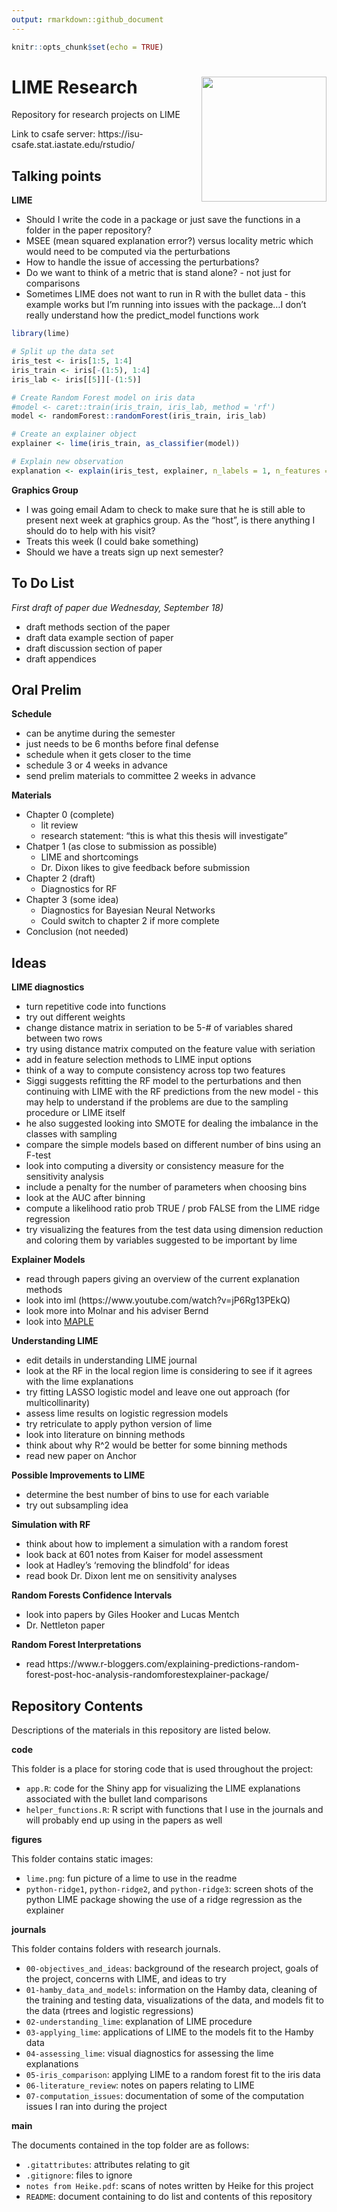 ```yaml
---
output: rmarkdown::github_document
---
```


```r
knitr::opts_chunk$set(echo = TRUE)
```

# LIME Research <img align="right" height="200" src="./figures/lime.png">

Repository for research projects on LIME

Link to csafe server: https://isu-csafe.stat.iastate.edu/rstudio/

## Talking points

**LIME** 

- Should I write the code in a package or just save the functions in a folder in the paper repository?
- MSEE (mean squared explanation error?) versus locality metric which would need to be computed via the perturbations
- How to handle the issue of accessing the perturbations?
- Do we want to think of a metric that is stand alone? - not just for comparisons
- Sometimes LIME does not want to run in R with the bullet data - this example works but I'm running into issues with the package...I don't really understand how the predict_model functions work

```r
library(lime)

# Split up the data set
iris_test <- iris[1:5, 1:4]
iris_train <- iris[-(1:5), 1:4]
iris_lab <- iris[[5]][-(1:5)]

# Create Random Forest model on iris data
#model <- caret::train(iris_train, iris_lab, method = 'rf')
model <- randomForest::randomForest(iris_train, iris_lab)

# Create an explainer object
explainer <- lime(iris_train, as_classifier(model))

# Explain new observation
explanation <- explain(iris_test, explainer, n_labels = 1, n_features = 2)
```

**Graphics Group**

- I was going email Adam to check to make sure that he is still able to present next week at graphics group. As the "host", is there anything I should do to help with his visit?
- Treats this week (I could bake something)
- Should we have a treats sign up next semester?

## To Do List

*First draft of paper due Wednesday, September 18)*

- draft methods section of the paper
- draft data example section of paper
- draft discussion section of paper
- draft appendices

## Oral Prelim

**Schedule**

- can be anytime during the semester 
- just needs to be 6 months before final defense
- schedule when it gets closer to the time 
- schedule 3 or 4 weeks in advance
- send prelim materials to committee 2 weeks in advance
    
**Materials**

- Chapter 0 (complete)
    - lit review
    - research statement: "this is what this thesis will investigate"
- Chatper 1 (as close to submission as possible)
    - LIME and shortcomings
    - Dr. Dixon likes to give feedback before submission
- Chapter 2 (draft)
    - Diagnostics for RF
- Chapter 3 (some idea)
    - Diagnostics for Bayesian Neural Networks
    - Could switch to chapter 2 if more complete
- Conclusion (not needed)
    
## Ideas

**LIME diagnostics**  

- turn repetitive code into functions
- try out different weights
- change distance matrix in seriation to be 5-# of variables shared between two rows
- try using distance matrix computed on the feature value with seriation
- add in feature selection methods to LIME input options
- think of a way to compute consistency across top two features
- Siggi suggests refitting the RF model to the perturbations and then continuing with LIME with the RF predictions from the new model - this may help to understand if the problems are due to the sampling procedure or LIME itself
- he also suggested looking into SMOTE for dealing the imbalance in the classes with sampling
- compare the simple models based on different number of bins using an F-test
- look into computing a diversity or consistency measure for the sensitivity analysis
- include a penalty for the number of parameters when choosing bins
- look at the AUC after binning
- compute a likelihood ratio prob TRUE / prob FALSE from the LIME ridge regression
- try visualizing the features from the test data using dimension reduction and
coloring them by variables suggested to be important by lime
  
**Explainer Models**

- read through papers giving an overview of the current explanation methods
- look into iml (https://www.youtube.com/watch?v=jP6Rg13PEkQ)
- look more into Molnar and his adviser Bernd
- look into [MAPLE](https://blog.ml.cmu.edu/2019/07/13/towards-interpretable-tree-ensembles/)
    
**Understanding LIME**

- edit details in understanding LIME journal
- look at the RF in the local region lime is considering to see if it agrees with the lime explanations
- try fitting LASSO logistic model and leave one out approach (for multicollinarity)
- assess lime results on logistic regression models
- try retriculate to apply python version of lime
- look into literature on binning methods
- think about why R^2 would be better for some binning methods
- read new paper on Anchor
    
**Possible Improvements to LIME**

- determine the best number of bins to use for each variable
- try out subsampling idea

**Simulation with RF**

- think about how to implement a simulation with a random forest
- look back at 601 notes from Kaiser for model assessment
- look at Hadley's 'removing the blindfold' for ideas
- read book Dr. Dixon lent me on sensitivity analyses

**Random Forests Confidence Intervals**

- look into papers by Giles Hooker and Lucas Mentch
- Dr. Nettleton paper

**Random Forest Interpretations**

- read https://www.r-bloggers.com/explaining-predictions-random-forest-post-hoc-analysis-randomforestexplainer-package/
    
## Repository Contents

Descriptions of the materials in this repository are listed below.

**code**

This folder is a place for storing code that is used throughout the project:

- `app.R`: code for the Shiny app for visualizing the LIME explanations associated with the bullet land comparisons
- `helper_functions.R`: R script with functions that I use in the journals and will probably end up using in the papers as well
  
**figures**

This folder contains static images:

- `lime.png`: fun picture of a lime to use in the readme
- `python-ridge1`, `python-ridge2`, and `python-ridge3`: screen shots of the python LIME package showing the use of a ridge regression as the explainer

**journals**

This folder contains folders with research journals.

- `00-objectives_and_ideas`: background of the research project, goals of the project, concerns with LIME, and ideas to try
- `01-hamby_data_and_models`: information on the Hamby data, cleaning of the training and testing data, visualizations of the data, and models fit to the data (rtrees and logistic regressions)
- `02-understanding_lime`: explanation of LIME procedure
- `03-applying_lime`: applications of LIME to the models fit to the Hamby data
- `04-assessing_lime`: visual diagnostics for assessing the lime explanations
- `05-iris_comparison`: applying LIME to a random forest fit to the iris data
- `06-literature_review`: notes on papers relating to LIME
- `07-computation_issues`: documentation of some of the computation issues I ran into during the project

**main**

The documents contained in the top folder are as follows:

- `.gitattributes`: attributes relating to git
- `.gitignore`: files to ignore
- `notes from Heike.pdf`: scans of notes written by Heike for this project
- `README`: document containing to do list and contents of this repository
